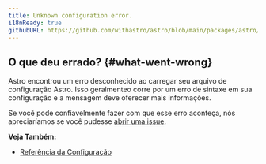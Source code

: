 ```yaml
---
title: Unknown configuration error.
i18nReady: true
githubURL: https://github.com/withastro/astro/blob/main/packages/astro/src/core/errors/errors-data.ts
---
```


## O que deu errado? \{#what-went-wrong\}

Astro encontrou um erro desconhecido ao carregar seu arquivo de configuração Astro.
Isso geralmenteo corre por um erro de sintaxe em sua configuração e a mensagem deve oferecer mais informações.

Se você pode confiavelmente fazer com que esse erro aconteça, nós apreciaríamos se você pudesse [abrir uma issue](https://astro.build/issues/).

**Veja Também:**
-  [Referência da Configuração](/pt-br/reference/configuration-reference/)


